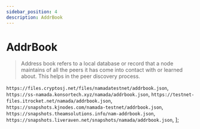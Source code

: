 ```yaml
---
sidebar_position: 4
description: AddrBook
---
```


# AddrBook

> Address book refers to a local database or record that a node maintains of all the peers it has come into contact with or learned about. This helps in the peer discovery process.



`https://files.cryptosj.net/files/namadatestnet/addrbook.json`,
`https://ss-namada.konsortech.xyz/namada/addrbook.json`,
`https://testnet-files.itrocket.net/namada/addrbook.json`,
`https://snapshots.kjnodes.com/namada-testnet/addrbook.json`,
`https://snapshots.theamsolutions.info/nam-addrbook.json`,
`https://snapshots.liveraven.net/snapshots/namada/addrbook.json`,
];



<SelectPaste endpoints={endpoints} codeTemplate={addrBook} home={home} binary={binary} tip="Click on any endpoint to paste it into the code block." />



